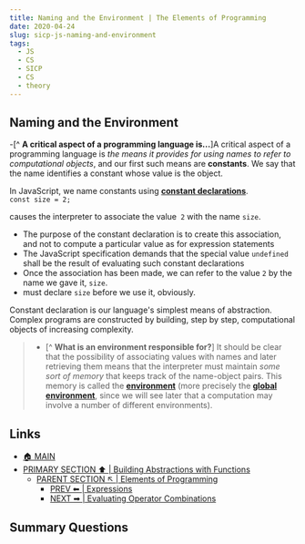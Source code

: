 ```yaml
---
title: Naming and the Environment | The Elements of Programming
date: 2020-04-24
slug: sicp-js-naming-and-environment
tags:
  - JS
  - CS
  - SICP
  - CS
  - theory
---
```


## Naming and the Environment
-[^ **A critical aspect of a programming language is...**]A critical aspect of a programming language is *the means it provides for using names to refer to computational objects*, and our first such means are **constants**. We say that the name identifies a constant whose value is the object.

In JavaScript, we name constants using [**constant declarations**]().  
`const size = 2;`  

causes the interpreter to associate the value` 2` with the name `size`.  
- The purpose of the constant declaration is to create this association, and not to compute a particular value as for expression statements
- The JavaScript specification demands that the special value `undefined` shall be the result of evaluating such constant declarations
- Once the association has been made, we can refer to the value `2` by the name we gave it, `size`.
- must declare `size` before we use it, obviously.

Constant declaration is our language's simplest means of abstraction. Complex programs are constructed by building, step by step, computational objects of increasing complexity.
 
>- [^ **What is an environment responsible for?**]
It should be clear that the possibility of associating values with names and later retrieving them means that the interpreter must maintain *some sort of memory* that keeps track of the name-object pairs. This memory is called the [**environment**]() (more precisely the [**global environment**](), since we will see later that a computation may involve a number of different environments).

## Links 
- [🏠 MAIN](sicp-js-main)
- [PRIMARY SECTION ⬆ | Building Abstractions with Functions](/sicp-js-building-abstractions-with-functions)
    - [PARENT SECTION ↖ | Elements of Programming](/sicp-js-elements-of-programming)
        - [PREV ⬅ | Expressions](/sicp-js-expressions)
        - [NEXT ➡ | Evaluating Operator Combinations ](/sicp-js-evaluating-operator-combinations)

## Summary Questions

